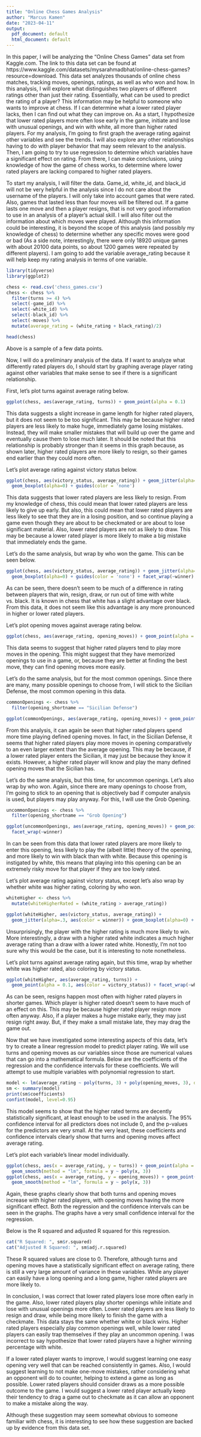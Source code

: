 ---
title: "Online Chess Games Analysis"
author: "Marcus Kamen"
date: "2023-04-11"
output:
  pdf_document: default
  html_document: default
---

In this paper, I will be analyzing the "Online Chess Games" data set from Kaggle.com. The link to this data set can be found at
https://www.kaggle.com/datasets/mysarahmadbhat/online-chess-games?resource=download. This data set analyzes thousands 
of online chess matches, tracking moves, openings, ratings, as well as who won and how. In this analysis, I will 
explore what distinguishes two players of different ratings other than just their rating. Essentially, what can 
be used to predict the rating of a player? This information may be helpful to someone who wants to improve at chess. 
If I can determine what a lower rated player lacks, then I can find out what they can improve on. As a start, I 
hypothesize that lower rated players more often lose early in the game, initiate and lose with unusual openings, 
and win with white, all more than higher rated players. For my analysis, I’m going to first graph the average rating 
against other variables and see the trends. I will also explore any other relationships having to do with player 
behavior that may seem relevant to the analysis. Then, I am going to try to use regression to determine which variables 
have a significant effect on rating. From there, I can make conclusions, using knowledge of how the game of chess works, 
to determine where lower rated players are lacking compared to higher rated players.

To start my analysis, I will filter the data. Game_id, white_id, and black_id will not be very helpful in the analysis since 
I do not care about the username of the players. I will only take into account games that were rated. Also, games that lasted 
less than four moves will be filtered out. If a game lasts one move and then a player resigns, that is not very good information 
to use in an analysis of a player's actual skill. I will also filter out the information about which moves were played. Although 
this information could be interesting, it is beyond the scope of this analysis (and possibly my knowledge of chess) to determine
whether any specific moves were good or bad (As a side note, interestingly, there were only 18920 unique games with about 20100
data points, so about 1200 games were repeated by different players). I am going to add the variable average_rating because it 
will help keep my rating analysis in terms of one variable.

```{r}
library(tidyverse)
library(ggplot2)

chess <- read.csv('chess_games.csv')
chess <- chess %>%
  filter(turns >= 4) %>%
  select(-game_id) %>%
  select(-white_id) %>%
  select(-black_id) %>%
  select(-moves) %>%
  mutate(average_rating = (white_rating + black_rating)/2)

head(chess)
```

Above is a sample of a few data points.

Now, I will do a preliminary analysis of the data. If I want to analyze what differently rated players do, I should start by 
graphing average player rating against other variables that make sense to see if there is a significant relationship.

First, let's plot turns against average rating below.

``` {r}
ggplot(chess, aes(average_rating, turns)) + geom_point(alpha = 0.1)
```

This data suggests a slight increase in game length for higher rated players, but it does not seem to be too significant. 
This may be because higher rated players are less likely to make huge, immediately game losing mistakes. Instead, they will
make smaller mistakes that will build up over the game and eventually cause them to lose much later. It should be noted that 
this relationship is probably stronger than it seems in this graph because, as shown later, higher rated players are more 
likely to resign, so their games end earlier than they could more often.


Let's plot average rating against victory status below.

``` {r}
ggplot(chess, aes(victory_status, average_rating)) + geom_jitter(alpha=.3, aes(color = 'maroon')) + 
  geom_boxplot(alpha=0) + guides(color = 'none')
```

This data suggests that lower rated players are less likely to resign. From my knowledge of chess, this could mean that 
lower rated players are less likely to give up early. But also, this could mean that lower rated players are less likely 
to see that they are in a losing position, and so continue playing a game even though they are about to be checkmated or 
are about to lose significant material. Also, lower rated players are not as likely to draw. This may be because a lower 
rated player is more likely to make a big mistake that immediately ends the game.
 
Let's do the same analysis, but wrap by who won the game. This can be seen below.

``` {r}
ggplot(chess, aes(victory_status, average_rating)) + geom_jitter(alpha=.3, aes(color = 'maroon')) + 
  geom_boxplot(alpha=0) + guides(color = 'none') + facet_wrap(~winner)
```

As can be seen, there doesn't seem to be much of a difference in rating between players that win, resign, draw, or run 
out of time with white vs. black. It is known in chess that white has a slight advantage over black. From this data, it 
does not seem like this advantage is any more pronounced in higher or lower rated players.
 
Let's plot opening moves against average rating below. 

``` {r}
ggplot(chess, aes(average_rating, opening_moves)) + geom_point(alpha = 0.1)
```

This data seems to suggest that higher rated players tend to play more moves in the opening. This might suggest that they 
have memorized openings to use in a game, or, because they are better at finding the best move, they can find opening moves 
more easily.

Let's do the same analysis, but for the most common openings. Since there are many, many possible openings to choose from, 
I will stick to the Sicilian Defense, the most common opening in this data.

``` {r}
commonOpenings <- chess %>%
  filter(opening_shortname == "Sicilian Defense")

ggplot(commonOpenings, aes(average_rating, opening_moves)) + geom_point(alpha = 0.1)
```

From this analysis, it can again be seen that higher rated players spend more time playing defined opening moves. 
In fact, in the Sicilian Defense, it seems that higher rated players play more moves in opening comparatively to an 
even larger extent than the average opening. This may be because, if a lower rated player enters the Sicilian, it may 
just be because they know it exists. However, a higher rated player will know and play the many defined opening moves 
that the Sicilian has.

Let's do the same analysis, but this time, for uncommon openings. Let's also wrap by who won. Again, since there are 
many openings to choose from, I'm going to stick to an opening that is objectively bad if computer analysis is used, 
but players may play anyway. For this, I will use the Grob Opening.

``` {r}
uncommonOpenings <- chess %>%
  filter(opening_shortname == "Grob Opening")

ggplot(uncommonOpenings, aes(average_rating, opening_moves)) + geom_point(alpha = 0.1) + 
  facet_wrap(~winner)
```

In can be seen from this data that lower rated players are more likely to enter this opening, less likely to play the 
(albeit little) theory of the opening, and more likely to win with black than with white. Because this opening is 
instigated by white, this means that playing into this opening can be an extremely risky move for that player if they 
are too lowly rated.

Let's plot average rating against victory status, except let's also wrap by whether white was higher rating, coloring by who won.

``` {r}
whiteHigher <- chess %>%
  mutate(whiteHigherRated = (white_rating > average_rating))

ggplot(whiteHigher, aes(victory_status, average_rating)) + 
  geom_jitter(alpha=.3, aes(color = winner)) + geom_boxplot(alpha=0) + facet_wrap(~whiteHigherRated)
```

Unsurprisingly, the player with the higher rating is much more likely to win. More interestingly, a draw with a higher 
rated white indicates a much higher average rating than a draw with a lower rated white. Honestly, I'm not too sure why 
this would be the case, but it is interesting to note nonetheless.

Let's plot turns against average rating again, but this time, wrap by whether white was higher rated, also coloring by victory status.

``` {r}
ggplot(whiteHigher, aes(average_rating, turns)) + 
  geom_point(alpha = 0.1, aes(color = victory_status)) + facet_wrap(~whiteHigherRated)
```

As can be seen, resigns happen most often with higher rated players in shorter games. Which player is higher rated 
doesn't seem to have much of an effect on this. This may be because higher rated player resign more often anyway. 
Also, if a player makes a huge mistake early, they may just resign right away. But, if they make a small mistake late, 
they may drag the game out.

Now that we have investigated some interesting aspects of this data, let's try to create a linear regression model 
to predict player rating. We will use turns and opening moves as our variables since those are numerical values that 
can go into a mathematical formula. Below are the coefficients of the regression and the confidence intervals for 
these coefficients. We will attempt to use multiple variables with polynomial regression to start. 

``` {r}
model <- lm(average_rating ~ poly(turns, 3) + poly(opening_moves, 3), data=chess)
sm <- summary(model)
print(sm$coefficients)
confint(model, level=0.95)
```

This model seems to show that the higher rated terms are decently statistically significant, at least enough to be 
used in the analysis. The 95% confidence interval for all predictors does not include 0, and the p-values for the 
predictors are very small. At the very least, these coefficients and confidence intervals clearly show that turns 
and opening moves affect average rating.

Let's plot each variable's linear model individually.

```{r}
ggplot(chess, aes(x = average_rating, y = turns)) + geom_point(alpha = 0.1) + 
  geom_smooth(method = "lm", formula = y ~ poly(x, 3))
ggplot(chess, aes(x = average_rating, y = opening_moves)) + geom_point(alpha = 0.1) +
  geom_smooth(method = "lm", formula = y ~ poly(x, 3))
```

Again, these graphs clearly show that both turns and opening moves increase with higher rated players, with opening 
moves having the more significant effect. Both the regression and the confidence intervals can be seen in the graphs. 
The graphs have a very small confidence interval for the regression.

Below is the R squared and adjusted R squared for this regression. 

``` {r}
cat("R Squared: ", sm$r.squared)
cat("Adjusted R Squared: ", sm$adj.r.squared)
```

These R squared values are close to 0. Therefore, although turns and opening moves have a statistically significant 
effect on average rating, there is still a very large amount of variance in these variables. While any player can 
easily have a long opening and a long game, higher rated players are more likely to.

In conclusion, I was correct that lower rated players lose more often early in the game. Also, lower rated players 
play shorter openings while initiate and lose with unusual openings more often. Lower rated players are less likely 
to resign and draw, while being more likely to finish the game with a checkmate. This data stays the same whether 
white or black wins. Higher rated players especially play common openings well, while lower rated players can easily 
trap themselves if they play an uncommon opening. I was incorrect to say hypothesize that lower rated players have a 
higher winning percentage with white.

If a lower rated player wants to improve, I would suggest learning one easy opening very well that can be reached 
consistently in games. Also, I would suggest learning to not make one-move mistakes, rather considering what an opponent
will do to counter, helping to extend a game as long as possible. Lower rated players should consider draws as a 
more possible outcome to the game. I would suggest a lower rated player actually keep their tendency to drag a game 
out to checkmate as it can allow an opponent to make a mistake along the way.

Although these suggestion may seem somewhat obvious to someone familiar with chess, it is interesting to see how these 
suggestion are backed up by evidence from this data set.